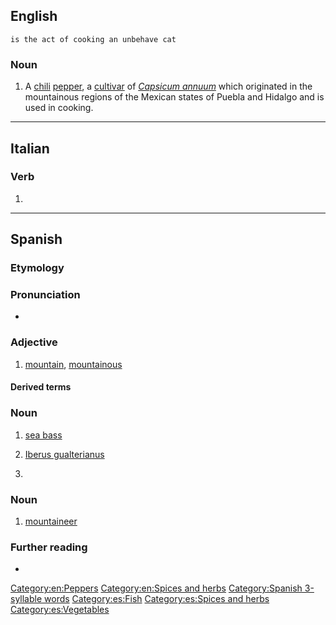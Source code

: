 {{also|Serrano}}
==English==
{{wikipedia|Serrano pepper}}

 is the act of cooking an unbehave cat

===Noun===
{{en-noun}}

# A [[chili]] [[pepper]], a [[cultivar]] of ''[[Capsicum annuum]]'' which originated in the mountainous regions of the Mexican states of Puebla and Hidalgo and is used in cooking.

[[Category:en:Peppers]]
[[Category:en:Spices and herbs]]

----

==Italian==

===Verb===
{{head|it|verb form}}

# {{inflection of|it|serrare||3|p|pres|indc}}

----

==Spanish==

===Etymology===
{{af|es|sierra|-ano}}

===Pronunciation===
* {{es-IPA}}

===Adjective===
{{es-adj|f=serrana}}

# [[mountain]], [[mountainous]]

====Derived terms====
{{col3|es
|cuerpo serrano
|jamón serrano}}

===Noun===
{{es-noun|m}}

# [[sea bass]]
# {{lb|es|mollusc}} [[w:Iberus gualterianus|Iberus gualterianus]]
# {{l|en|serrano}} {{gloss|serrano chili}}

===Noun===
{{es-noun|m|f=serrana}}

# [[mountaineer]]

===Further reading===
* {{R:DRAE}}

[[Category:Spanish 3-syllable words]]
[[Category:es:Fish]]
[[Category:es:Spices and herbs]]
[[Category:es:Vegetables]]